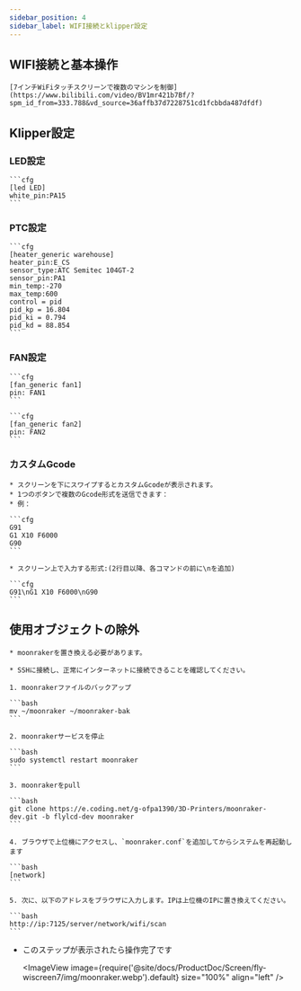 ```yaml
---
sidebar_position: 4
sidebar_label: WIFI接続とklipper設定
---
```


## WIFI接続と基本操作

    [7インチWiFiタッチスクリーンで複数のマシンを制御](https://www.bilibili.com/video/BV1mr421b7Bf/?spm_id_from=333.788&vd_source=36affb37d7228751cd1fcbbda487dfdf)

## Klipper設定

### LED設定

    ```cfg
    [led LED]
    white_pin:PA15
    ```

### PTC設定

    ```cfg
    [heater_generic warehouse]
    heater_pin:E_CS
    sensor_type:ATC Semitec 104GT-2
    sensor_pin:PA1
    min_temp:-270
    max_temp:600
    control = pid
    pid_kp = 16.804
    pid_ki = 0.794
    pid_kd = 88.854
    ```

### FAN設定

    ```cfg
    [fan_generic fan1]
    pin: FAN1
    ```

    ```cfg
    [fan_generic fan2]
    pin: FAN2
    ```

 

### カスタムGcode

    * スクリーンを下にスワイプするとカスタムGcodeが表示されます。
    * 1つのボタンで複数のGcode形式を送信できます：
    * 例：

    ```cfg
    G91 
    G1 X10 F6000
    G90
    ```

    * スクリーン上で入力する形式:(2行目以降、各コマンドの前に\nを追加)

    ```cfg
    G91\nG1 X10 F6000\nG90
    ```



## 使用オブジェクトの除外

    * moonrakerを置き換える必要があります。

    * SSHに接続し、正常にインターネットに接続できることを確認してください。

    1. moonrakerファイルのバックアップ

    ```bash
    mv ~/moonraker ~/moonraker-bak
    ```

    2. moonrakerサービスを停止

    ```bash
    sudo systemctl restart moonraker
    ```

    3. moonrakerをpull

    ```bash
    git clone https://e.coding.net/g-ofpa1390/3D-Printers/moonraker-dev.git -b flylcd-dev moonraker
    ```

    4. ブラウザで上位機にアクセスし、`moonraker.conf`を追加してからシステムを再起動します

    ```bash
    [network]
    ```

    5. 次に、以下のアドレスをブラウザに入力します。IPは上位機のIPに置き換えてください。

    ```bash
    http://ip:7125/server/network/wifi/scan
    ```

* このステップが表示されたら操作完了です
    
    <ImageView image={require('@site/docs/ProductDoc/Screen/fly-wiscreen7/img/moonraker.webp').default} size="100%" align="left" />
